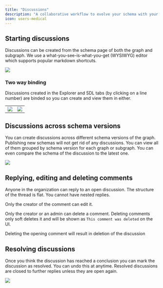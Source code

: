 ---
title: "Discussions"
description: "A collaborative workflow to evolve your schema with your team and organization. You can create discussions across any number of graphs and schema versions."
icon: users-medical
---

## Starting discussions

Discussions can be created from the schema page of both the graph and subgraph. We use a what-you-see-is-what-you-get (WYSIWYG) editor which supports popular markdown shortcuts.

<Frame>
    <img src="/images/studio/image-19.png" />
</Frame>

### Two way binding

Discussions created in the Explorer and SDL tabs (by clicking on a line number) are binded so you can create and view them in either.

|  |   |
|-------|----|
|<Frame> <img src="/images/studio/image-20.png" /></Frame>|<Frame><img src="/images/studio/image-21.png" /></Frame>|

## Discussions across schema versions

You can create discussions across different schema versions of the graph. Publishing new schemas will not get rid of any discussions. You can view all of them grouped by schema version for each graph or subgraph. You can even compare the schema of the discussion to the latest one.

<Frame>
    <img src="/images/studio/image-22.png" />
</Frame>

## Replying, editing and deleting comments

Anyone in the organization can reply to an open discussion. The structure of the thread is flat. You cannot have nested replies.

Only the creator of the comment can edit it.

Only the creator or an admin can delete a comment. Deleting comments only soft deletes it and will be shown as `This comment was deleted` on the UI.

<Warning>
Deleting the opening comment will result in deletion of the discussion
</Warning>

## Resolving discussions

Once you think the discussion has reached a conclusion you can mark the discussion as resolved. You can undo this at anytime. Resolved discussions are closed to further replies unless they are open again.

<Frame>
    <img src="/images/studio/image-23.png" />
</Frame>

